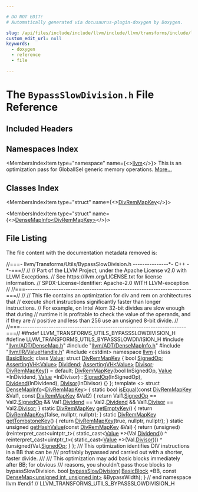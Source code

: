 ```yaml
---

# DO NOT EDIT!
# Automatically generated via docusaurus-plugin-doxygen by Doxygen.

slug: /api/files/include/include/llvm/include/llvm/transforms/include/llvm/transforms/utils/bypassslowdivision-h
custom_edit_url: null
keywords:
  - doxygen
  - reference
  - file

---
```





# The `BypassSlowDivision.h` File Reference

<DoxygenPage pluginConfig={pluginConfig}>



## Included Headers

<IncludesList>
<IncludesListItem
  filePath="llvm/ADT/DenseMap.h"
  permalink="/docs/api/files/include/include/llvm/include/llvm/adt/densemap-h"
  isLocal="true" />
<IncludesListItem
  filePath="llvm/ADT/DenseMapInfo.h"
  permalink="/docs/api/files/include/include/llvm/include/llvm/adt/densemapinfo-h"
  isLocal="true" />
<IncludesListItem
  filePath="llvm/IR/ValueHandle.h"
  permalink="/docs/api/files/include/include/llvm/include/llvm/ir/valuehandle-h"
  isLocal="true" />
<IncludesListItem
  filePath="cstdint"
  permalink=""
  isLocal="false" />
</IncludesList>

## Namespaces Index

<MembersIndex>

<MembersIndexItem
  type="namespace"
  name={<><a href="/docs/api/namespaces/llvm">llvm</a></>}>
This is an optimization pass for GlobalISel generic memory operations. <a href="/docs/api/namespaces/llvm/#details">More...</a>
</MembersIndexItem>

</MembersIndex>

## Classes Index

<MembersIndex>

<MembersIndexItem
  type="struct"
  name={<><a href="/docs/api/structs/llvm/divremmapkey">DivRemMapKey</a></>}>
</MembersIndexItem>

<MembersIndexItem
  type="struct"
  name={<><a href="/docs/api/structs/llvm/densemapinfo-a4d14e865a8adfcbd9b83f2242f1f515">DenseMapInfo&lt;DivRemMapKey&gt;</a></>}>
</MembersIndexItem>

</MembersIndex>


## File Listing

The file content with the documentation metadata removed is:

<ProgramListing>

<Link id="l00001" /><CodeLine lineNumber="1"><span class="doxyHighlightComment">//===- llvm/Transforms/Utils/BypassSlowDivision.h ---------------&#42;- C++ -&#42;-===//</span></CodeLine>
<Link id="l00002" /><CodeLine lineNumber="2"><span class="doxyHighlightComment">//</span></CodeLine>
<Link id="l00003" /><CodeLine lineNumber="3"><span class="doxyHighlightComment">// Part of the LLVM Project, under the Apache License v2.0 with LLVM Exceptions.</span></CodeLine>
<Link id="l00004" /><CodeLine lineNumber="4"><span class="doxyHighlightComment">// See https://llvm.org/LICENSE.txt for license information.</span></CodeLine>
<Link id="l00005" /><CodeLine lineNumber="5"><span class="doxyHighlightComment">// SPDX-License-Identifier: Apache-2.0 WITH LLVM-exception</span></CodeLine>
<Link id="l00006" /><CodeLine lineNumber="6"><span class="doxyHighlightComment">//</span></CodeLine>
<Link id="l00007" /><CodeLine lineNumber="7"><span class="doxyHighlightComment">//===----------------------------------------------------------------------===//</span></CodeLine>
<Link id="l00008" /><CodeLine lineNumber="8"><span class="doxyHighlightComment">//</span></CodeLine>
<Link id="l00009" /><CodeLine lineNumber="9"><span class="doxyHighlightComment">// This file contains an optimization for div and rem on architectures that</span></CodeLine>
<Link id="l00010" /><CodeLine lineNumber="10"><span class="doxyHighlightComment">// execute short instructions significantly faster than longer instructions.</span></CodeLine>
<Link id="l00011" /><CodeLine lineNumber="11"><span class="doxyHighlightComment">// For example, on Intel Atom 32-bit divides are slow enough that during</span></CodeLine>
<Link id="l00012" /><CodeLine lineNumber="12"><span class="doxyHighlightComment">// runtime it is profitable to check the value of the operands, and if they are</span></CodeLine>
<Link id="l00013" /><CodeLine lineNumber="13"><span class="doxyHighlightComment">// positive and less than 256 use an unsigned 8-bit divide.</span></CodeLine>
<Link id="l00014" /><CodeLine lineNumber="14"><span class="doxyHighlightComment">//</span></CodeLine>
<Link id="l00015" /><CodeLine lineNumber="15"><span class="doxyHighlightComment">//===----------------------------------------------------------------------===//</span></CodeLine>
<Link id="l00016" /><CodeLine lineNumber="16"></CodeLine>
<Link id="l00017" /><CodeLine lineNumber="17"><span class="doxyHighlightPreprocessor">#ifndef LLVM&#95;TRANSFORMS&#95;UTILS&#95;BYPASSSLOWDIVISION&#95;H</span></CodeLine>
<Link id="l00018" /><CodeLine lineNumber="18"><span class="doxyHighlightPreprocessor">#define LLVM&#95;TRANSFORMS&#95;UTILS&#95;BYPASSSLOWDIVISION&#95;H</span></CodeLine>
<Link id="l00019" /><CodeLine lineNumber="19"></CodeLine>
<Link id="l00020" /><CodeLine lineNumber="20"><span class="doxyHighlightPreprocessor">#include &quot;<a href="/docs/api/files/include/include/llvm/include/llvm/adt/densemap-h">llvm/ADT/DenseMap.h</a>&quot;</span></CodeLine>
<Link id="l00021" /><CodeLine lineNumber="21"><span class="doxyHighlightPreprocessor">#include &quot;<a href="/docs/api/files/include/include/llvm/include/llvm/adt/densemapinfo-h">llvm/ADT/DenseMapInfo.h</a>&quot;</span></CodeLine>
<Link id="l00022" /><CodeLine lineNumber="22"><span class="doxyHighlightPreprocessor">#include &quot;<a href="/docs/api/files/include/include/llvm/include/llvm/ir/valuehandle-h">llvm/IR/ValueHandle.h</a>&quot;</span></CodeLine>
<Link id="l00023" /><CodeLine lineNumber="23"><span class="doxyHighlightPreprocessor">#include &lt;cstdint&gt;</span></CodeLine>
<Link id="l00024" /><CodeLine lineNumber="24"></CodeLine>
<Link id="l00025" /><CodeLine lineNumber="25"><span class="doxyHighlightKeyword">namespace </span><span class="doxyHighlight"><a href="/docs/api/namespaces/llvm">llvm</a> &#123;</span></CodeLine>
<Link id="l00026" /><CodeLine lineNumber="26"></CodeLine>
<Link id="l00027" /><CodeLine lineNumber="27"><span class="doxyHighlightKeyword">class </span><span class="doxyHighlight"><a href="/docs/api/classes/llvm/basicblock">BasicBlock</a>;</span></CodeLine>
<Link id="l00028" /><CodeLine lineNumber="28"><span class="doxyHighlightKeyword">class </span><span class="doxyHighlight"><a href="/docs/api/classes/llvm/value">Value</a>;</span></CodeLine>
<Link id="l00029" /><CodeLine lineNumber="29"></CodeLine>
<Link id="l00030" /><CodeLine lineNumber="30" lineLink="/docs/api/structs/llvm/divremmapkey"><span class="doxyHighlightKeyword">struct </span><span class="doxyHighlight"><a href="/docs/api/structs/llvm/divremmapkey/#af4d9a5d933619797b4b5d5f43167b6a5">DivRemMapKey</a> &#123;</span></CodeLine>
<Link id="l00031" /><CodeLine lineNumber="31" lineLink="/docs/api/structs/llvm/divremmapkey/#a9e88c4c4d1b77ff28b1835f58cf56b91"><span class="doxyHighlight">  </span><span class="doxyHighlightKeywordType">bool</span><span class="doxyHighlight"> <a href="/docs/api/structs/llvm/divremmapkey/#a9e88c4c4d1b77ff28b1835f58cf56b91">SignedOp</a>;</span></CodeLine>
<Link id="l00032" /><CodeLine lineNumber="32" lineLink="/docs/api/structs/llvm/divremmapkey/#af6c09e645fbad704df924a7fa0e16aec"><span class="doxyHighlight">  <a href="/docs/api/classes/llvm/assertingvh">AssertingVH&lt;Value&gt;</a> <a href="/docs/api/structs/llvm/divremmapkey/#af6c09e645fbad704df924a7fa0e16aec">Dividend</a>;</span></CodeLine>
<Link id="l00033" /><CodeLine lineNumber="33" lineLink="/docs/api/structs/llvm/divremmapkey/#a7abf4dfbd44a1d22e5db941bc89a35d4"><span class="doxyHighlight">  <a href="/docs/api/classes/llvm/assertingvh">AssertingVH&lt;Value&gt;</a> <a href="/docs/api/structs/llvm/divremmapkey/#a7abf4dfbd44a1d22e5db941bc89a35d4">Divisor</a>;</span></CodeLine>
<Link id="l00034" /><CodeLine lineNumber="34"></CodeLine>
<Link id="l00035" /><CodeLine lineNumber="35" lineLink="/docs/api/structs/llvm/divremmapkey/#af4d9a5d933619797b4b5d5f43167b6a5"><span class="doxyHighlight">  <a href="/docs/api/structs/llvm/divremmapkey/#af4d9a5d933619797b4b5d5f43167b6a5">DivRemMapKey</a>() = </span><span class="doxyHighlightKeywordFlow">default</span><span class="doxyHighlight">;</span></CodeLine>
<Link id="l00036" /><CodeLine lineNumber="36"></CodeLine>
<Link id="l00037" /><CodeLine lineNumber="37" lineLink="/docs/api/structs/llvm/divremmapkey/#ab8883a209f858a3e5638df82b85959f2"><span class="doxyHighlight">  <a href="/docs/api/structs/llvm/divremmapkey/#ab8883a209f858a3e5638df82b85959f2">DivRemMapKey</a>(</span><span class="doxyHighlightKeywordType">bool</span><span class="doxyHighlight"> InSignedOp, <a href="/docs/api/classes/llvm/value">Value</a> &#42;InDividend, <a href="/docs/api/classes/llvm/value">Value</a> &#42;InDivisor)</span></CodeLine>
<Link id="l00038" /><CodeLine lineNumber="38"><span class="doxyHighlight">      : <a href="/docs/api/structs/llvm/divremmapkey/#a9e88c4c4d1b77ff28b1835f58cf56b91">SignedOp</a>(InSignedOp), <a href="/docs/api/structs/llvm/divremmapkey/#af6c09e645fbad704df924a7fa0e16aec">Dividend</a>(InDividend), <a href="/docs/api/structs/llvm/divremmapkey/#a7abf4dfbd44a1d22e5db941bc89a35d4">Divisor</a>(InDivisor) &#123;&#125;</span></CodeLine>
<Link id="l00039" /><CodeLine lineNumber="39"><span class="doxyHighlight">&#125;;</span></CodeLine>
<Link id="l00040" /><CodeLine lineNumber="40"></CodeLine>
<Link id="l00041" /><CodeLine lineNumber="41" lineLink="/docs/api/structs/llvm/densemapinfo-a4d14e865a8adfcbd9b83f2242f1f515"><span class="doxyHighlightKeyword">template</span><span class="doxyHighlight"> &lt;&gt; </span><span class="doxyHighlightKeyword">struct </span><span class="doxyHighlight"><a href="/docs/api/structs/llvm/densemapinfo">DenseMapInfo</a>&lt;<a href="/docs/api/structs/llvm/divremmapkey">DivRemMapKey</a>&gt; &#123;</span></CodeLine>
<Link id="l00042" /><CodeLine lineNumber="42" lineLink="/docs/api/structs/llvm/densemapinfo-a4d14e865a8adfcbd9b83f2242f1f515/#adf0a7c65e10311f073d8c6f8dd0ef5bf"><span class="doxyHighlight">  </span><span class="doxyHighlightKeyword">static</span><span class="doxyHighlight"> </span><span class="doxyHighlightKeywordType">bool</span><span class="doxyHighlight"> <a href="/docs/api/structs/llvm/densemapinfo-a4d14e865a8adfcbd9b83f2242f1f515/#adf0a7c65e10311f073d8c6f8dd0ef5bf">isEqual</a>(</span><span class="doxyHighlightKeyword">const</span><span class="doxyHighlight"> <a href="/docs/api/structs/llvm/divremmapkey">DivRemMapKey</a> &amp;Val1, </span><span class="doxyHighlightKeyword">const</span><span class="doxyHighlight"> <a href="/docs/api/structs/llvm/divremmapkey">DivRemMapKey</a> &amp;Val2) &#123;</span></CodeLine>
<Link id="l00043" /><CodeLine lineNumber="43"><span class="doxyHighlight">    </span><span class="doxyHighlightKeywordFlow">return</span><span class="doxyHighlight"> Val1.<a href="/docs/api/structs/llvm/divremmapkey/#a9e88c4c4d1b77ff28b1835f58cf56b91">SignedOp</a> == Val2.<a href="/docs/api/structs/llvm/divremmapkey/#a9e88c4c4d1b77ff28b1835f58cf56b91">SignedOp</a> &amp;&amp; Val1.<a href="/docs/api/structs/llvm/divremmapkey/#af6c09e645fbad704df924a7fa0e16aec">Dividend</a> == Val2.<a href="/docs/api/structs/llvm/divremmapkey/#af6c09e645fbad704df924a7fa0e16aec">Dividend</a> &amp;&amp;</span></CodeLine>
<Link id="l00044" /><CodeLine lineNumber="44"><span class="doxyHighlight">           Val1.<a href="/docs/api/structs/llvm/divremmapkey/#a7abf4dfbd44a1d22e5db941bc89a35d4">Divisor</a> == Val2.<a href="/docs/api/structs/llvm/divremmapkey/#a7abf4dfbd44a1d22e5db941bc89a35d4">Divisor</a>;</span></CodeLine>
<Link id="l00045" /><CodeLine lineNumber="45"><span class="doxyHighlight">  &#125;</span></CodeLine>
<Link id="l00046" /><CodeLine lineNumber="46"></CodeLine>
<Link id="l00047" /><CodeLine lineNumber="47" lineLink="/docs/api/structs/llvm/densemapinfo-a4d14e865a8adfcbd9b83f2242f1f515/#a585df04b5e864523b0be2f764526ba23"><span class="doxyHighlight">  </span><span class="doxyHighlightKeyword">static</span><span class="doxyHighlight"> <a href="/docs/api/structs/llvm/divremmapkey">DivRemMapKey</a> <a href="/docs/api/structs/llvm/densemapinfo-a4d14e865a8adfcbd9b83f2242f1f515/#a585df04b5e864523b0be2f764526ba23">getEmptyKey</a>() &#123;</span></CodeLine>
<Link id="l00048" /><CodeLine lineNumber="48"><span class="doxyHighlight">    </span><span class="doxyHighlightKeywordFlow">return</span><span class="doxyHighlight"> <a href="/docs/api/structs/llvm/divremmapkey">DivRemMapKey</a>(</span><span class="doxyHighlightKeyword">false</span><span class="doxyHighlight">, </span><span class="doxyHighlightKeyword">nullptr</span><span class="doxyHighlight">, </span><span class="doxyHighlightKeyword">nullptr</span><span class="doxyHighlight">);</span></CodeLine>
<Link id="l00049" /><CodeLine lineNumber="49"><span class="doxyHighlight">  &#125;</span></CodeLine>
<Link id="l00050" /><CodeLine lineNumber="50"></CodeLine>
<Link id="l00051" /><CodeLine lineNumber="51" lineLink="/docs/api/structs/llvm/densemapinfo-a4d14e865a8adfcbd9b83f2242f1f515/#aced0f0587d5b722332270aca1569117b"><span class="doxyHighlight">  </span><span class="doxyHighlightKeyword">static</span><span class="doxyHighlight"> <a href="/docs/api/structs/llvm/divremmapkey">DivRemMapKey</a> <a href="/docs/api/structs/llvm/densemapinfo-a4d14e865a8adfcbd9b83f2242f1f515/#aced0f0587d5b722332270aca1569117b">getTombstoneKey</a>() &#123;</span></CodeLine>
<Link id="l00052" /><CodeLine lineNumber="52"><span class="doxyHighlight">    </span><span class="doxyHighlightKeywordFlow">return</span><span class="doxyHighlight"> <a href="/docs/api/structs/llvm/divremmapkey">DivRemMapKey</a>(</span><span class="doxyHighlightKeyword">true</span><span class="doxyHighlight">, </span><span class="doxyHighlightKeyword">nullptr</span><span class="doxyHighlight">, </span><span class="doxyHighlightKeyword">nullptr</span><span class="doxyHighlight">);</span></CodeLine>
<Link id="l00053" /><CodeLine lineNumber="53"><span class="doxyHighlight">  &#125;</span></CodeLine>
<Link id="l00054" /><CodeLine lineNumber="54"></CodeLine>
<Link id="l00055" /><CodeLine lineNumber="55" lineLink="/docs/api/structs/llvm/densemapinfo-a4d14e865a8adfcbd9b83f2242f1f515/#aa97b0fccb52a52ad74543f32ac05d8df"><span class="doxyHighlight">  </span><span class="doxyHighlightKeyword">static</span><span class="doxyHighlight"> </span><span class="doxyHighlightKeywordType">unsigned</span><span class="doxyHighlight"> <a href="/docs/api/structs/llvm/densemapinfo-a4d14e865a8adfcbd9b83f2242f1f515/#aa97b0fccb52a52ad74543f32ac05d8df">getHashValue</a>(</span><span class="doxyHighlightKeyword">const</span><span class="doxyHighlight"> <a href="/docs/api/structs/llvm/divremmapkey">DivRemMapKey</a> &amp;Val) &#123;</span></CodeLine>
<Link id="l00056" /><CodeLine lineNumber="56"><span class="doxyHighlight">    </span><span class="doxyHighlightKeywordFlow">return</span><span class="doxyHighlight"> (</span><span class="doxyHighlightKeywordType">unsigned</span><span class="doxyHighlight">)(</span><span class="doxyHighlightKeyword">reinterpret&#95;cast&lt;</span><span class="doxyHighlight">uintptr&#95;t</span><span class="doxyHighlightKeyword">&gt;</span><span class="doxyHighlight">(</span></CodeLine>
<Link id="l00057" /><CodeLine lineNumber="57"><span class="doxyHighlight">                          </span><span class="doxyHighlightKeyword">static&#95;cast&lt;</span><span class="doxyHighlight"><a href="/docs/api/classes/llvm/value">Value</a> &#42;</span><span class="doxyHighlightKeyword">&gt;</span><span class="doxyHighlight">(Val.<a href="/docs/api/structs/llvm/divremmapkey/#af6c09e645fbad704df924a7fa0e16aec">Dividend</a>)) ^</span></CodeLine>
<Link id="l00058" /><CodeLine lineNumber="58"><span class="doxyHighlight">                      </span><span class="doxyHighlightKeyword">reinterpret&#95;cast&lt;</span><span class="doxyHighlight">uintptr&#95;t</span><span class="doxyHighlightKeyword">&gt;</span><span class="doxyHighlight">(</span></CodeLine>
<Link id="l00059" /><CodeLine lineNumber="59"><span class="doxyHighlight">                          </span><span class="doxyHighlightKeyword">static&#95;cast&lt;</span><span class="doxyHighlight"><a href="/docs/api/classes/llvm/value">Value</a> &#42;</span><span class="doxyHighlightKeyword">&gt;</span><span class="doxyHighlight">(Val.<a href="/docs/api/structs/llvm/divremmapkey/#a7abf4dfbd44a1d22e5db941bc89a35d4">Divisor</a>))) ^</span></CodeLine>
<Link id="l00060" /><CodeLine lineNumber="60"><span class="doxyHighlight">           (</span><span class="doxyHighlightKeywordType">unsigned</span><span class="doxyHighlight">)Val.<a href="/docs/api/structs/llvm/divremmapkey/#a9e88c4c4d1b77ff28b1835f58cf56b91">SignedOp</a>;</span></CodeLine>
<Link id="l00061" /><CodeLine lineNumber="61"><span class="doxyHighlight">  &#125;</span></CodeLine>
<Link id="l00062" /><CodeLine lineNumber="62"><span class="doxyHighlight">&#125;;</span></CodeLine>
<Link id="l00063" /><CodeLine lineNumber="63"></CodeLine>
<Link id="l00064" /><CodeLine lineNumber="64"><span class="doxyHighlightComment">/// This optimization identifies DIV instructions in a BB that can be</span></CodeLine>
<Link id="l00065" /><CodeLine lineNumber="65"><span class="doxyHighlightComment">/// profitably bypassed and carried out with a shorter, faster divide.</span></CodeLine>
<Link id="l00066" /><CodeLine lineNumber="66"><span class="doxyHighlightComment">///</span></CodeLine>
<Link id="l00067" /><CodeLine lineNumber="67"><span class="doxyHighlightComment">/// This optimization may add basic blocks immediately after BB; for obvious</span></CodeLine>
<Link id="l00068" /><CodeLine lineNumber="68"><span class="doxyHighlightComment">/// reasons, you shouldn&#39;t pass those blocks to bypassSlowDivision.</span></CodeLine>
<Link id="l00069" /><CodeLine lineNumber="69" lineLink="/docs/api/namespaces/llvm/#ac7a11b9f5656e9697ac700a0e57dbb04"><span class="doxyHighlightKeywordType">bool</span><span class="doxyHighlight"> <a href="/docs/api/namespaces/llvm/#ac7a11b9f5656e9697ac700a0e57dbb04">bypassSlowDivision</a>(</span></CodeLine>
<Link id="l00070" /><CodeLine lineNumber="70"><span class="doxyHighlight">    <a href="/docs/api/classes/llvm/basicblock">BasicBlock</a> &#42;BB, </span><span class="doxyHighlightKeyword">const</span><span class="doxyHighlight"> <a href="/docs/api/classes/llvm/densemap">DenseMap&lt;unsigned int, unsigned int&gt;</a> &amp;BypassWidth);</span></CodeLine>
<Link id="l00071" /><CodeLine lineNumber="71"></CodeLine>
<Link id="l00072" /><CodeLine lineNumber="72"><span class="doxyHighlight">&#125; </span><span class="doxyHighlightComment">// end namespace llvm</span></CodeLine>
<Link id="l00073" /><CodeLine lineNumber="73"></CodeLine>
<Link id="l00074" /><CodeLine lineNumber="74"><span class="doxyHighlightPreprocessor">#endif </span><span class="doxyHighlightComment">// LLVM&#95;TRANSFORMS&#95;UTILS&#95;BYPASSSLOWDIVISION&#95;H</span></CodeLine>

</ProgramListing>


</DoxygenPage>
